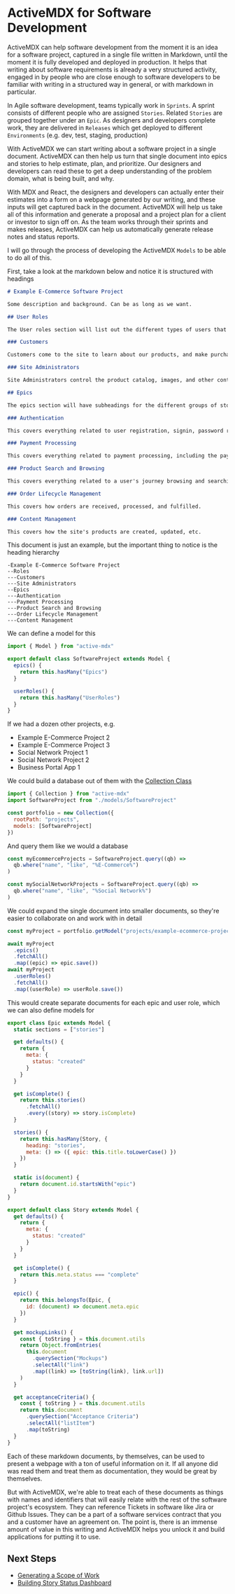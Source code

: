 # ActiveMDX for Software Development

ActiveMDX can help software development from the moment it is an idea for a software project, captured in a single file written in Markdown, until the moment it is fully developed and deployed in production. It helps that writing about software requirements is already a very structured activity, engaged in by people who are close enough to software developers to be familiar with writing in a structured way in general, or with markdown in particular.

In Agile software development, teams typically work in `Sprints`. A sprint consists of different people who are assigned `Stories`. Related `Stories` are grouped together under an `Epic`. As designers and developers complete work, they are delivered in `Releases` which get deployed to different `Environments` (e.g. dev, test, staging, production)

With ActiveMDX we can start writing about a software project in a single document. ActiveMDX can then help us turn that single document into epics and stories to help estimate, plan, and prioritize. Our designers and developers can read these to get a deep understanding of the problem domain, what is being built, and why.

With MDX and React, the designers and developers can actually enter their estimates into a form on a webpage generated by our writing, and these inputs will get captured back in the document. ActiveMDX will help us take all of this information and generate a proposal and a project plan for a client or investor to sign off on. As the team works through their sprints and makes releases, ActiveMDX can help us automatically generate release notes and status reports.

I will go through the process of developing the ActiveMDX `Models` to be able to do all of this.

First, take a look at the markdown below and notice it is structured with headings

```markdown
# Example E-Commerce Software Project

Some description and background. Can be as long as we want.

## User Roles

The User roles section will list out the different types of users that will use the software.

### Customers

Customers come to the site to learn about our products, and make purchases.

### Site Administrators

Site Administrators control the product catalog, images, and other content. They can also access customer orders.

## Epics

The epics section will have subheadings for the different groups of stories.

### Authentication

This covers everything related to user registration, signin, password recovery, etc.

### Payment Processing

This covers everything related to payment processing, including the payment gateway integration.

### Product Search and Browsing

This covers everything related to a user's journey browsing and searching for products.

### Order Lifecycle Management

This covers how orders are received, processed, and fulfilled.

### Content Management

This covers how the site's products are created, updated, etc.
```

This document is just an example, but the important thing to notice is the heading hierarchy

```
-Example E-Commerce Software Project
--Roles
---Customers
---Site Administrators
--Epics
---Authentication
---Payment Processing
---Product Search and Browsing
---Order Lifecycle Management
---Content Management
```

We can define a model for this

```javascript
import { Model } from "active-mdx"

export default class SoftwareProject extends Model {
  epics() {
    return this.hasMany("Epics")
  }

  userRoles() {
    return this.hasMany("UserRoles")
  }
}
```

If we had a dozen other projects, e.g.

- Example E-Commerce Project 2
- Example E-Commerce Project 3
- Social Network Project 1
- Social Network Project 2
- Business Portal App 1

We could build a database out of them with the [Collection Class](../guides/collections/README)

```javascript
import { Collection } from "active-mdx"
import SoftwareProject from "./models/SoftwareProject"

const portfolio = new Collection({
  rootPath: "projects",
  models: [SoftwareProject]
})
```

And query them like we would a database

```javascript
const myEcommerceProjects = SoftwareProject.query((qb) =>
  qb.where("name", "like", "%E-Commerce%")
)

const mySocialNetworkProjects = SoftwareProject.query((qb) =>
  qb.where("name", "like", "%Social Network%")
)
```

We could expand the single document into smaller documents, so they're easier to collaborate on and work with in detail

```javascript
const myProject = portfolio.getModel("projects/example-ecommerce-project-1")

await myProject
  .epics()
  .fetchAll()
  .map((epic) => epic.save())
await myProject
  .userRoles()
  .fetchAll()
  .map((userRole) => userRole.save())
```

This would create separate documents for each epic and user role, which we can also define models for

```javascript
export class Epic extends Model {
  static sections = ["stories"]

  get defaults() {
    return {
      meta: {
        status: "created"
      }
    }
  }

  get isComplete() {
    return this.stories()
      .fetchAll()
      .every((story) => story.isComplete)
  }

  stories() {
    return this.hasMany(Story, {
      heading: "stories",
      meta: () => ({ epic: this.title.toLowerCase() })
    })
  }

  static is(document) {
    return document.id.startsWith("epic")
  }
}

export default class Story extends Model {
  get defaults() {
    return {
      meta: {
        status: "created"
      }
    }
  }

  get isComplete() {
    return this.meta.status === "complete"
  }

  epic() {
    return this.belongsTo(Epic, {
      id: (document) => document.meta.epic
    })
  }

  get mockupLinks() {
    const { toString } = this.document.utils
    return Object.fromEntries(
      this.document
        .querySection("Mockups")
        .selectAll("link")
        .map((link) => [toString(link), link.url])
    )
  }

  get acceptanceCriteria() {
    const { toString } = this.document.utils
    return this.document
      .querySection("Acceptance Criteria")
      .selectAll("listItem")
      .map(toString)
  }
}
```

Each of these markdown documents, by themselves, can be used to present a webpage with a ton of useful information on it. If all anyone did was read them and treat them as documentation, they would be great by themselves.

But with ActiveMDX, we're able to treat each of these documents as things with names and identifiers that will easily relate with the rest of the software project's ecosystem. They can reference Tickets in software like Jira or Github Issues. They can be a part of a software services contract that you and a customer have an agreement on. The point is, there is an immense amount of value in this writing and ActiveMDX helps you unlock it and build applications for putting it to use.

## Next Steps

- [Generating a Scope of Work](/usecases/software-development/scope-example)
- [Building Story Status Dashboard](./story-status-dashboard.mdx)
